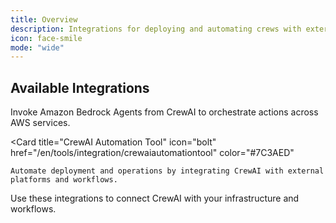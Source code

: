 ```yaml
---
title: Overview
description: Integrations for deploying and automating crews with external platforms
icon: face-smile
mode: "wide"
---
```


## Available Integrations

<CardGroup cols={2}>
  <Card
    title="Bedrock Invoke Agent Tool"
    icon="cloud"
    href="/en/tools/integration/bedrockinvokeagenttool"
    color="#0891B2"
  >
    Invoke Amazon Bedrock Agents from CrewAI to orchestrate actions across AWS services.
  </Card>

  <Card
    title="CrewAI Automation Tool"
    icon="bolt"
    href="/en/tools/integration/crewaiautomationtool"
    color="#7C3AED"
  >
    Automate deployment and operations by integrating CrewAI with external platforms and workflows.
  </Card>
</CardGroup>

Use these integrations to connect CrewAI with your infrastructure and workflows.

